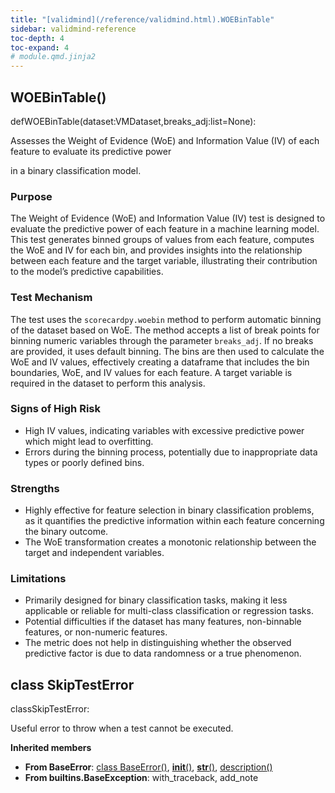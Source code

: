 ```yaml
---
title: "[validmind](/reference/validmind.html).WOEBinTable"
sidebar: validmind-reference
toc-depth: 4
toc-expand: 4
# module.qmd.jinja2
---
```


<!-- function.qmd.jinja2 -->

## WOEBinTable[()]{.muted}

<!-- signatures.jinja2 -->

::: {.signature}

<span class="kw">def</span><span class="name">WOEBinTable</span>(<span class="params"><span class="n">dataset</span><span class="p">:</span><!-- types.jinja2 - format_type --><span class="n">VMDataset</span><span class="muted">,</span></span><span class="params"><span class="n">breaks_adj</span><span class="p">:</span><!-- types.jinja2 - format_type --><span class="n">list</span><span class="o">=</span><span class="kc">None</span></span>):

:::

<!-- docstring.jinja2 -->

Assesses the Weight of Evidence (WoE) and Information Value (IV) of each feature to evaluate its predictive power

in a binary classification model.

### Purpose

The Weight of Evidence (WoE) and Information Value (IV) test is designed to evaluate the predictive power of each feature in a machine learning model. This test generates binned groups of values from each feature, computes the WoE and IV for each bin, and provides insights into the relationship between each feature and the target variable, illustrating their contribution to the model's predictive capabilities.

### Test Mechanism

The test uses the `scorecardpy.woebin` method to perform automatic binning of the dataset based on WoE. The method accepts a list of break points for binning numeric variables through the parameter `breaks_adj`. If no breaks are provided, it uses default binning. The bins are then used to calculate the WoE and IV values, effectively creating a dataframe that includes the bin boundaries, WoE, and IV values for each feature. A target variable is required in the dataset to perform this analysis.

### Signs of High Risk

- High IV values, indicating variables with excessive predictive power which might lead to overfitting.
- Errors during the binning process, potentially due to inappropriate data types or poorly defined bins.

### Strengths

- Highly effective for feature selection in binary classification problems, as it quantifies the predictive information within each feature concerning the binary outcome.
- The WoE transformation creates a monotonic relationship between the target and independent variables.

### Limitations

- Primarily designed for binary classification tasks, making it less applicable or reliable for multi-class classification or regression tasks.
- Potential difficulties if the dataset has many features, non-binnable features, or non-numeric features.
- The metric does not help in distinguishing whether the observed predictive factor is due to data randomness or a true phenomenon.

<!-- class.qmd.jinja2 -->

## [class]{.muted} SkipTestError

<!-- signatures.jinja2 -->

::: {.signature}

<span class="kw">class</span><span class="name">SkipTestError</span>:

:::

<!-- docstring.jinja2 -->

Useful error to throw when a test cannot be executed.

**Inherited members**

- **From BaseError**: [class BaseError[()]{.muted}](#class-baseerror), [__init__[()]{.muted}](#__init__), [__str__[()]{.muted}](#__str__), [description[()]{.muted}](#description)
- **From builtins.BaseException**: with_traceback, add_note
